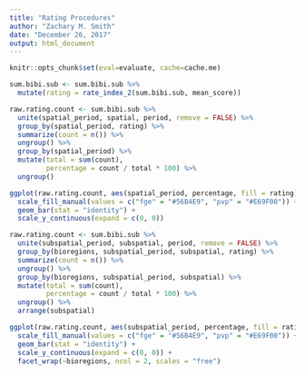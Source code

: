 ```yaml
---
title: "Rating Procedures"
author: "Zachary M. Smith"
date: "December 26, 2017"
output: html_document
---
```


```r
knitr::opts_chunk$set(eval=evaluate, cache=cache.me)
```

```r
sum.bibi.sub <- sum.bibi.sub %>% 
  mutate(rating = rate_index_2(sum.bibi.sub, mean_score))
```

```r
raw.rating.count <- sum.bibi.sub %>% 
  unite(spatial_period, spatial, period, remove = FALSE) %>% 
  group_by(spatial_period, rating) %>% 
  summarize(count = n()) %>% 
  ungroup() %>% 
  group_by(spatial_period) %>% 
  mutate(total = sum(count),
         percentage = count / total * 100) %>% 
  ungroup()
```

```r
ggplot(raw.rating.count, aes(spatial_period, percentage, fill = rating)) +
  scale_fill_manual(values = c("fge" = "#56B4E9", "pvp" = "#E69F00")) +
  geom_bar(stat = "identity") +
  scale_y_continuous(expand = c(0, 0))
```




```r
raw.rating.count <- sum.bibi.sub %>% 
  unite(subspatial_period, subspatial, period, remove = FALSE) %>% 
  group_by(bioregions, subspatial_period, subspatial, rating) %>% 
  summarize(count = n()) %>% 
  ungroup() %>% 
  group_by(bioregions, subspatial_period, subspatial) %>% 
  mutate(total = sum(count),
         percentage = count / total * 100) %>% 
  ungroup() %>% 
  arrange(subspatial)
```

```r
ggplot(raw.rating.count, aes(subspatial_period, percentage, fill = rating)) +
  scale_fill_manual(values = c("fge" = "#56B4E9", "pvp" = "#E69F00")) +
  geom_bar(stat = "identity") +
  scale_y_continuous(expand = c(0, 0)) +
  facet_wrap(~bioregions, ncol = 2, scales = "free")
```
